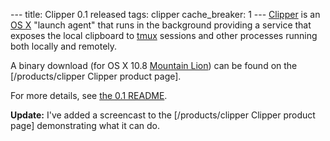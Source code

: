 ---
title: Clipper 0.1 released
tags: clipper
cache_breaker: 1
---
[[Clipper]] is an [[OS X]] "launch agent" that runs in the background providing a service that exposes the local clipboard to [[tmux]] sessions and other processes running both locally and remotely.

A binary download (for OS X 10.8 [[Mountain Lion]]) can be found on the [/products/clipper Clipper product page].

For more details, see [http://git.wincent.com/clipper.git/blob/a36d3601b21ea9938ed97203d7973bd5e8436625:/README.md the 0.1 README].

'''Update:''' I've added a screencast to the [/products/clipper Clipper product page] demonstrating what it can do.
